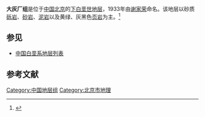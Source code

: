 {{Infobox rockunit
| name           = 大灰厂组
| period         = 下白垩世
| age            = 
| image          = 
| imagesize      = 
| caption        = 
| type           = [[组_(地质学)|组]]
| prilithology   = 砂质[[砾岩|砾岩]]、[[砂岩|砂岩]]、[[泥岩|泥岩]]以及黄绿、灰黑色[[页岩|页岩]]
| otherlithology = 
| namedfor       = 
| namedby        = [[谢家荣|谢家荣]]
| region         = [[北京|北京]]
| country        = {{PRC}}
| coordinates    =
| unitof         =
| subunits       = 
| underlies      = [[辛庄组|辛庄组]]
| overlies       = [[东狼沟组|东狼沟组]]
| thickness      = 
| extent         =
| area           = 
| map            = 
| map_caption    = 
}}
'''大灰厂组'''是位于[[中国|中国]][[北京|北京]]的[[下白垩世|下白垩世]][[地层|地层]]，1933年由[[谢家荣|谢家荣]]命名。该地层以砂质[[砾岩|砾岩]]、[[砂岩|砂岩]]、[[泥岩|泥岩]]以及黄绿、灰黑色[[页岩|页岩]]为主。<ref>{{cite book | title=《中国岩石地层辞典》 | publisher=中国地质大学出版社 | author=高振家、陈克强、魏家庸 | year=2000}}</ref>

== 参见 ==
* [[中国白垩系地层列表|中国白垩系地层列表]]

== 参考文献 ==
{{Reflist}}

{{地质小作品}}

[[Category:中国地层组|Category:中国地层组]]
[[Category:北京市地理|Category:北京市地理]]